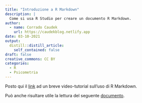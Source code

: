 ```yaml
---
title: "Introduzione a R Markdown"
description: |
  Come si usa R Studio per creare un documento R Markdown.
author:
  - name: Corrado Caudek
    url: https://caudekblog.netlify.app
date: 03-10-2021
output:
  distill::distill_article:
    self_contained: false
draft: false
creative_commons: CC BY
categories:
  - R
  - Psicometria
---
```


Posto qui il [link](https://drive.google.com/file/d/1dTXClK-EB_FJc9N4OVNl62N4oB9Olxdz/view?usp=sharing) ad un breve video-tutorial sull'uso di R Markdown.

Può anche risultare utile la lettura del seguente [documento](https://slides.djnavarro.net/starting-rmarkdown/#13).


